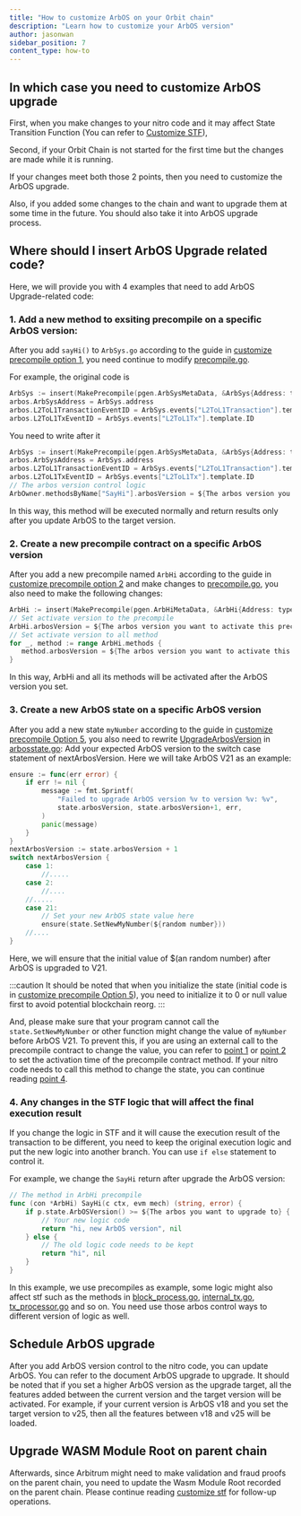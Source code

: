 ```yaml
---
title: "How to customize ArbOS on your Orbit chain"
description: "Learn how to customize your ArbOS version"
author: jasonwan
sidebar_position: 7
content_type: how-to
---
```



<PublicPreviewBannerPartial />

<CustomizeCautionBannerPartial />

## In which case you need to customize ArbOS upgrade

First, when you make changes to your nitro code and it may affect State Transition Function (You can refer to [Customize STF](./customize-stf.mdx#Preface)), 

Second, if your Orbit Chain is not started for the first time but the changes are made while it is running.

If your changes meet both those 2 points, then you need to customize the ArbOS upgrade.

Also, if you added some changes to the chain and want to upgrade them at some time in the future. You should also take it into ArbOS upgrade process.

## Where should I insert ArbOS Upgrade related code?
Here, we will provide you with 4 examples that need to add ArbOS Upgrade-related code:
### 1. Add a new method to exsiting precompile on a specific ArbOS version:

After you add `sayHi()` to `ArbSys.go` according to the guide in [customize precompile option 1](./customize-precompile.mdx#option-1-Add-new-methods-to-an-existing-precompile),
you need continue to modify [precompile.go][precompile_main_file_link]. 

For example, the original code is
```go
ArbSys := insert(MakePrecompile(pgen.ArbSysMetaData, &ArbSys{Address: types.ArbSysAddress}))
arbos.ArbSysAddress = ArbSys.address
arbos.L2ToL1TransactionEventID = ArbSys.events["L2ToL1Transaction"].template.ID
arbos.L2ToL1TxEventID = ArbSys.events["L2ToL1Tx"].template.ID
```
You need to write after it
```go
ArbSys := insert(MakePrecompile(pgen.ArbSysMetaData, &ArbSys{Address: types.ArbSysAddress}))
arbos.ArbSysAddress = ArbSys.address
arbos.L2ToL1TransactionEventID = ArbSys.events["L2ToL1Transaction"].template.ID
arbos.L2ToL1TxEventID = ArbSys.events["L2ToL1Tx"].template.ID
// The arbos version control logic
ArbOwner.methodsByName["SayHi"].arbosVersion = ${The arbos version you want to activate this method}
```
In this way, this method will be executed normally and return results only after you update ArbOS to the target version.

### 2. Create a new precompile contract on a specific ArbOS version
After you add a new precompile named `ArbHi` according to the guide in [customize precompile option 2](./customize-precompile.mdx#option-2-create-a-new-precompile) and make changes to [precompile.go][precompile_main_file_link], 
you also need to make the following changes:
```go
ArbHi := insert(MakePrecompile(pgen.ArbHiMetaData, &ArbHi{Address: types.ArbHiAddress})) // types.ArbHiAddress here is an example address
// Set activate version to the precompile
ArbHi.arbosVersion = ${The arbos version you want to activate this precompile}
// Set activate version to all method
for _, method := range ArbHi.methods {
   method.arbosVersion = ${The arbos version you want to activate this precompile}
}
```
In this way, ArbHi and all its methods will be activated after the ArbOS version you set.

### 3. Create a new ArbOS state on a specific ArbOS version

After you add a new state `myNumber` according to the guide in [customize precompile Option 5](./customize-precompile.mdx#option-5-call-and-modify-state), you also need to rewrite [UpgradeArbosVersion][arbosstate_updatearbosversion_method_link] in [arbosstate.go][arbosstate_file_link]:
Add your expected ArbOS version to the switch case statement of nextArbosVersion. Here we will take ArbOS V21 as an example:
```go
ensure := func(err error) {
    if err != nil {
        message := fmt.Sprintf(
            "Failed to upgrade ArbOS version %v to version %v: %v",
            state.arbosVersion, state.arbosVersion+1, err,
        )
        panic(message)
    }
}
nextArbosVersion := state.arbosVersion + 1
switch nextArbosVersion {
    case 1:
        //.....
    case 2:
        //....
    //.....
    case 21:
        // Set your new ArbOS state value here
        ensure(state.SetNewMyNumber(${random number}))
    //....
} 
```

Here, we will ensure that the initial value of $(an random number) after ArbOS is upgraded to V21.


:::caution
It should be noted that when you initialize the state (initial code is in [customize precompile Option 5](./customize-precompile.mdx#option-5-call-and-modify-state)), you need to initialize it to 0 or null value first to avoid potential blockchain reorg.
:::

And, please make sure that your program cannot call the `state.SetNewMyNumber` or other function might change the value of `myNumber` before ArbOS V21. 
To prevent this, if you are using an external call to the precompile contract to change the value, you can refer to [point 1](./customize-arbos.mdx#1-add-a-new-method-to-exsiting-precompile-on-a-specific-arbos-version) or
[point 2](./customize-arbos.mdx#2-create-a-new-precompile-contract-on-a-specific-arbos-version) to set the activation time of the precompile contract method.
If your nitro code needs to call this method to change the state, you can continue reading [point 4](./customize-arbos.mdx#4-any-changes-in-the-stf-logic-that-will-affect-the-final-execution-result).

### 4. Any changes in the STF logic that will affect the final execution result
If you change the logic in STF and it will cause the execution result of the transaction to be different, 
you need to keep the original execution logic and put the new logic into another branch.
You can use `if else` statement to control it.

For example, we change the `SayHi` return after upgrade the ArbOS version:
```go
// The method in ArbHi precompile
func (con *ArbHi) SayHi(c ctx, evm mech) (string, error) {
    if p.state.ArbOSVersion() >= ${The arbos you want to upgrade to} {
        // Your new logic code
        return "hi, new ArbOS version", nil
    } else {
        // The old logic code needs to be kept
        return "hi", nil
    }
}
```

In this example, we use precompiles as example, some logic might also affect stf such as the methods in [block_process.go][block_processor_file_link], [internal_tx.go][internal_tx_file_link], [tx_processor.go][tx_processor_file_link] and so on.
You need use those arbos control ways to different version of logic as well.

## Schedule ArbOS upgrade
After you add ArbOS version control to the nitro code, you can update ArbOS. You can refer to the document ArbOS upgrade to upgrade.
It should be noted that if you set a higher ArbOS version as the upgrade target, all the features added between the current version and the target version will be activated.
For example, if your current version is ArbOS v18 and you set the target version to v25, then all the features between v18 and v25 will be loaded.

## Upgrade WASM Module Root on parent chain
Afterwards, since Arbitrum might need to make validation and fraud proofs on the parent chain, you need to update the Wasm Module Root recorded on the parent chain.
Please continue reading [customize stf](./customize-stf.mdx#step-3-run-the-node-without-fraud-proofs) for follow-up operations.

[precompile_main_file_link]: https://github.com/OffchainLabs/@nitroRepositorySlug@/blob/@nitroVersionTag@/@nitroPathToPrecompiles@/precompile.go
[arbosstate_file_link]: https://github.com/OffchainLabs/@nitroRepositorySlug@/blob/v3.1.0/@nitroPathToArbosState@/arbosstate.go
[arbosstate_updatearbosversion_method_link]: https://github.com/OffchainLabs/@nitroRepositorySlug@/blob/v3.1.0/arbos/@nitroPathToArbosState@/arbosstate.go#L253
[block_processor_file_link]: https://github.com/OffchainLabs/@nitroRepositorySlug@/blob/@nitroVersionTag@/@nitroPathToArbos@/block_processor.go
[internal_tx_file_link]: https://github.com/OffchainLabs/@nitroRepositorySlug@/blob/@nitroVersionTag@/@nitroPathToArbos@/internal_tx.go
[tx_processor_file_link]: https://github.com/OffchainLabs/@nitroRepositorySlug@/blob/@nitroVersionTag@/@nitroPathToArbos@/tx_processor.go